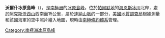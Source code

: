 {{coord|73|9|S|63|11|W|display=title}}

'''沃爾什冰原島峰'''（{{lang-en|Walsh Nunatak}}），是[[南極洲|南極洲]]的[[冰原島峰|冰原島峰]]，位於[[帕爾默地|帕爾默地]]的[[海恩斯冰川_(帕爾默地)|海恩斯冰川]]北岸，處於[[阿克斯沃西山|阿克斯沃西山]]西南面15公里，屬於[[達納山脈|達納山脈]]的一部分，[[美國地質調查局|美國地質調查局]]根據測量和該國海軍的空中照片繪入地圖，現時由[[南極條約體系|南極條約體系]]管理。

{{Antarctica-geo-stub}}
[[Category:南極洲冰原島峰|Category:南極洲冰原島峰]]